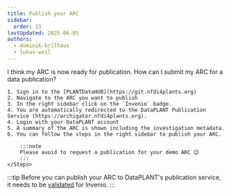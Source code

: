 ```yaml
---
title: Publish your ARC
sidebar:
  order: 11
lastUpdated: 2025-06-05
authors:
  - dominik-brilhaus
  - lukas-weil
---
```



<ViolaSays>
I think my ARC is now ready for publication.
How can I submit my ARC for a data publication? 
</ViolaSays>

<Card icon="gitlab" title="PLANTDataHUB">
    <Steps>

    1. Sign in to the [PLANTDataHUB](https://git.nfdi4plants.org)
    2. Navigate to the ARC you want to publish
    3. In the right sidebar click on the `Invenio` badge.
    4. You are automatically redirected to the DataPLANT Publication Service (https://archigator.nfdi4plants.org).
    4. Login with your DataPLANT account
    5. A summary of the ARC is shown including the investigation metadata.
    6. You can follow the steps in the right sidebar to publish your ARC.
        
        :::note
        Please avoid to request a publication for your demo ARC 😉
        :::
    </Steps>
</Card>

:::tip
Before you can publish your ARC to DataPLANT's publication service, it needs to be [validated](/nfdi4plants.knowledgebase/start-here/validate-arc) for Invenio.
:::
